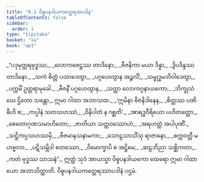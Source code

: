 ```yaml
---
title: "6.1 ဝိဓူပနဒါယကတ္ထေရအပဒါန"
tableOfContents: false
sidebar:
  order: 1
type: "tipitaka"
basket: "su"
book: "ap1"
---
```



<DynamicBreadcrumb />

<Division number="1" book="ap1" e="ch" v="20" p="115">

<Paragraph number="1376" type="verses" book="ap1">
_“ပဒုမုတ္တရဗုဒ္ဓဿ,_  
_လောကဇေဋ္ဌဿ တာဒိနော;_  
_ဗီဇနိကာ မယာ ဒိန္နာ,_  
_ဒွိပဒိန္ဒဿ တာဒိနော._  

</Paragraph>

</Division>
<Division number="2" book="ap1" e="ch" v="20" p="115">

<Paragraph number="1377" type="verses" book="ap1">
_သကံ စိတ္တံ ပသာဒေတွာ,_  
_ပဂ္ဂဟေတွာန အဉ္ဇလိံ;_  
_သမ္ဗုဒ္ဓမဘိဝါဒေတွာ,_  
_ပက္ကမိံ ဥတ္တရာမုခေါ._  

</Paragraph>

</Division>
<Division number="3" book="ap1" e="ch" v="20" p="115">

<Paragraph number="1378" type="verses" book="ap1">
_ဗီဇနိံ ပဂ္ဂဟေတွာန,_  
_သတ္ထာ လောကဂ္ဂနာယကော;_  
_ဘိက္ခုသံဃေ ဌိတော သန္တော,_  
ဣမာ ဂါထာ အဘာသထ._  

</Paragraph>

</Division>
<Division number="4" book="ap1" e="ch" v="20" p="115">

<Paragraph number="1379" type="verses" book="ap1">
_‘ဣမိနာ ဗီဇနိဒါနေန,_  
_စိတ္တဿ ပဏိဓီဟိ စ;_  
_ကပ္ပါနံ သတသဟဿံ,_  
_ဝိနိပါတံ န ဂစ္ဆတိ’._  

</Paragraph>

</Division>
<Division number="5" book="ap1" e="ch" v="20" p="115">

<Paragraph number="1380" type="verses" book="ap1">
_အာရဒ္ဓဝီရိယော ပဟိတတ္တော,_  
_စေတောဂုဏသမာဟိတော;_  
_ဇာတိယာ သတ္တဝဿောဟံ,_  
_အရဟတ္တံ အပါပုဏိံ._  

</Paragraph>

</Division>
<Division number="6" book="ap1" e="ch" v="20" p="115">

<Paragraph number="1381" type="verses" book="ap1">
_သဋ္ဌိကပ္ပသဟဿမှိ,_  
_ဗီဇမာနသနာမကာ;_  
_သောဠသာသိံသု ရာဇာနော,_  
_စက္ကဝတ္တီ မဟဗ္ဗလာ._  

</Paragraph>

</Division>
<Division number="7" book="ap1" e="ch" v="20" p="115">

<Paragraph number="1382" type="verses" book="ap1">
_ပဋိသမ္ဘိဒါ စတဿော,_  
_ဝိမောက္ခာပိ စ အဋ္ဌိမေ;_  
_ဆဠဘိညာ သစ္ဆိကတာ,_  
_ကတံ ဗုဒ္ဓဿ သာသနံ”._  

</Paragraph>

<Paragraph number="1383" book="ap1">
ဣတ္ထံ သုဒံ အာယသ္မာ ဝိဓူပနဒါယကော ထေရော ဣမာ ဂါထာယော အဘာသိတ္ထာတိ.

</Paragraph>
</Division>

<Paragraph number="1384" type="center" book="ap1">
ဝိဓူပနဒါယကတ္ထေရဿာပဒါနံ ပဌမံ.
</Paragraph>